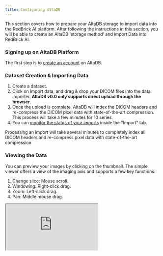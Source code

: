 ```yaml
---
title: Configuring AltaDB
---
```


This section covers how to prepare your AltaDB storage to import data into the RedBrick AI platform. After following the instructions in this section, you will be able to create an AltaDB 'storage method' and import Data into RedBrick AI.&#x20;

### Signing up on AltaDB Platform <a href="./#signing-up-for-google-cloud-platform" id="signing-up-for-google-cloud-platform"></a>

The first step is to [create an account](https://docs.altadb.com/altadb) on AltaDB.

### Dataset Creation & Importing Data&#x20;

1. Create a dataset.
2. Click on Import data, and drag & drop your DICOM files into the data importer. **AltaDB v0.0 only supports direct upload through the browser**.
3. Once the upload is complete, AltaDB will index the DICOM headers and re-compress the DICOM pixel data with state-of-the-art compression. This process will take a few minutes for 10 series.
4. You can [monitor the status of your imports](https://share.redbrickai.com/PTBs1H5P) inside the "Import" tab.

<Note>
  Processing an import will take several minutes to completely index all DICOM
  headers and re-compress pixel data with state-of-the-art compression
</Note>

### Viewing the Data

You can preview your images by clicking on the thumbnail. The simple viewer offers a view of the imaging axis and supports a few key functions:

1. Change slice: Mouse scroll.
2. Windowing: Right-click drag.
3. Zoom: Left-click drag.
4. Pan: Middle mouse drag.

<Frame>
  <iframe className="w-full aspect-video" src="https://share.redbrickai.com/y5k3NJ28" />
</Frame>

## Integrating with RedBrick AI

### Create API key on AltaDB

To Create a new API key, Go to API keys in the left menu sidebar and click on "New API key" button on the top right corner. Once created, note down the "access" and "secret" keys.

<Frame>
  <img src="/assets/images/importing-data/import-cloud-data/altadb-api-key.png" alt="" />
</Frame>

### Download the JSON from AltaDB

In your AltaDB dataset, select the series you want to import into RedBrick AI and click on the "Download RedBrick AI JSON button".

<Frame>
  <iframe className="w-full aspect-video" src="https://share.redbrickai.com/dmQRrWDT" />
  />
</Frame>

### Create AltaDB storage method on RedBrick AI

Next step is to create an AltaDB storage method in your RedBrick AI account. You will need your AltaDB Access and Secret keys to setup this storage method.

<Frame>
  <img
    src="/assets/images/importing-data/import-cloud-data/new-storage.png"
    alt=""
  />
</Frame>

### Importing Data into RedBrick AI

To import data into RedBrick AI, Upload the JSON file you downloaded from AltaDB and Select AltaDB from the dropdown in the external storage method.

<Frame>
  <img src="/assets/images/importing-data/import-cloud-data/upload-data.webp" alt="" />
</Frame>
